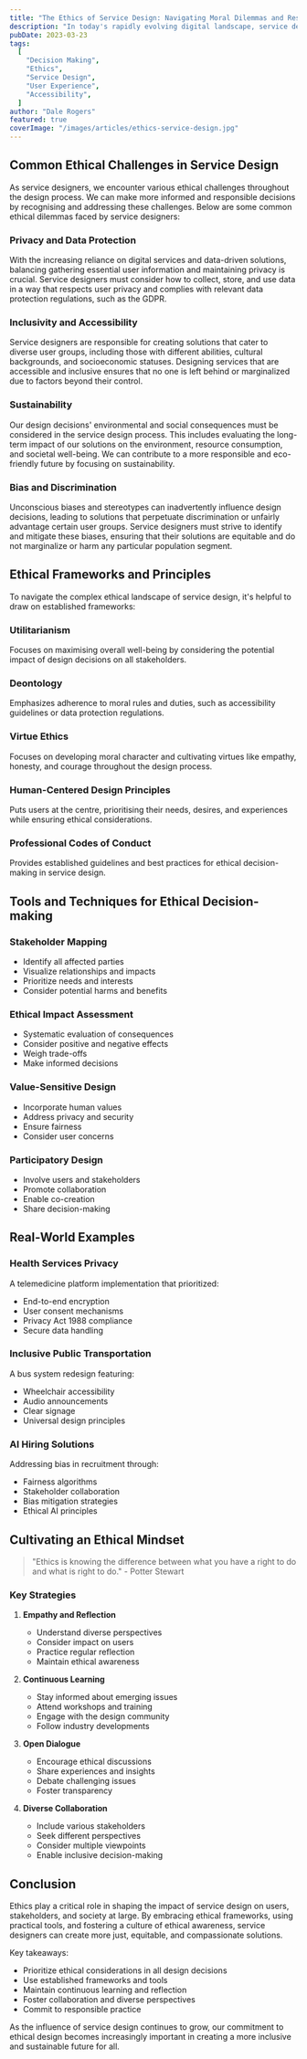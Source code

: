 ```yaml
---
title: "The Ethics of Service Design: Navigating Moral Dilemmas and Responsible Decision-making"
description: "In today's rapidly evolving digital landscape, service designers play a crucial role in shaping the experiences of millions of users across various industries. This article explores the ethical challenges and frameworks for responsible service design."
pubDate: 2023-03-23
tags:
  [
    "Decision Making",
    "Ethics",
    "Service Design",
    "User Experience",
    "Accessibility",
  ]
author: "Dale Rogers"
featured: true
coverImage: "/images/articles/ethics-service-design.jpg"
---
```


## Common Ethical Challenges in Service Design

As service designers, we encounter various ethical challenges throughout the design process. We can make more informed and responsible decisions by recognising and addressing these challenges. Below are some common ethical dilemmas faced by service designers:

### Privacy and Data Protection

With the increasing reliance on digital services and data-driven solutions, balancing gathering essential user information and maintaining privacy is crucial. Service designers must consider how to collect, store, and use data in a way that respects user privacy and complies with relevant data protection regulations, such as the GDPR.

### Inclusivity and Accessibility

Service designers are responsible for creating solutions that cater to diverse user groups, including those with different abilities, cultural backgrounds, and socioeconomic statuses. Designing services that are accessible and inclusive ensures that no one is left behind or marginalized due to factors beyond their control.

### Sustainability

Our design decisions' environmental and social consequences must be considered in the service design process. This includes evaluating the long-term impact of our solutions on the environment, resource consumption, and societal well-being. We can contribute to a more responsible and eco-friendly future by focusing on sustainability.

### Bias and Discrimination

Unconscious biases and stereotypes can inadvertently influence design decisions, leading to solutions that perpetuate discrimination or unfairly advantage certain user groups. Service designers must strive to identify and mitigate these biases, ensuring that their solutions are equitable and do not marginalize or harm any particular population segment.

## Ethical Frameworks and Principles

To navigate the complex ethical landscape of service design, it's helpful to draw on established frameworks:

### Utilitarianism

Focuses on maximising overall well-being by considering the potential impact of design decisions on all stakeholders.

### Deontology

Emphasizes adherence to moral rules and duties, such as accessibility guidelines or data protection regulations.

### Virtue Ethics

Focuses on developing moral character and cultivating virtues like empathy, honesty, and courage throughout the design process.

### Human-Centered Design Principles

Puts users at the centre, prioritising their needs, desires, and experiences while ensuring ethical considerations.

### Professional Codes of Conduct

Provides established guidelines and best practices for ethical decision-making in service design.

## Tools and Techniques for Ethical Decision-making

### Stakeholder Mapping

- Identify all affected parties
- Visualize relationships and impacts
- Prioritize needs and interests
- Consider potential harms and benefits

### Ethical Impact Assessment

- Systematic evaluation of consequences
- Consider positive and negative effects
- Weigh trade-offs
- Make informed decisions

### Value-Sensitive Design

- Incorporate human values
- Address privacy and security
- Ensure fairness
- Consider user concerns

### Participatory Design

- Involve users and stakeholders
- Promote collaboration
- Enable co-creation
- Share decision-making

## Real-World Examples

### Health Services Privacy

A telemedicine platform implementation that prioritized:

- End-to-end encryption
- User consent mechanisms
- Privacy Act 1988 compliance
- Secure data handling

### Inclusive Public Transportation

A bus system redesign featuring:

- Wheelchair accessibility
- Audio announcements
- Clear signage
- Universal design principles

### AI Hiring Solutions

Addressing bias in recruitment through:

- Fairness algorithms
- Stakeholder collaboration
- Bias mitigation strategies
- Ethical AI principles

## Cultivating an Ethical Mindset

> "Ethics is knowing the difference between what you have a right to do and what is right to do." - Potter Stewart

### Key Strategies

1. **Empathy and Reflection**

   - Understand diverse perspectives
   - Consider impact on users
   - Practice regular reflection
   - Maintain ethical awareness

2. **Continuous Learning**

   - Stay informed about emerging issues
   - Attend workshops and training
   - Engage with the design community
   - Follow industry developments

3. **Open Dialogue**

   - Encourage ethical discussions
   - Share experiences and insights
   - Debate challenging issues
   - Foster transparency

4. **Diverse Collaboration**
   - Include various stakeholders
   - Seek different perspectives
   - Consider multiple viewpoints
   - Enable inclusive decision-making

## Conclusion

Ethics play a critical role in shaping the impact of service design on users, stakeholders, and society at large. By embracing ethical frameworks, using practical tools, and fostering a culture of ethical awareness, service designers can create more just, equitable, and compassionate solutions.

Key takeaways:

- Prioritize ethical considerations in all design decisions
- Use established frameworks and tools
- Maintain continuous learning and reflection
- Foster collaboration and diverse perspectives
- Commit to responsible practice

As the influence of service design continues to grow, our commitment to ethical design becomes increasingly important in creating a more inclusive and sustainable future for all.
